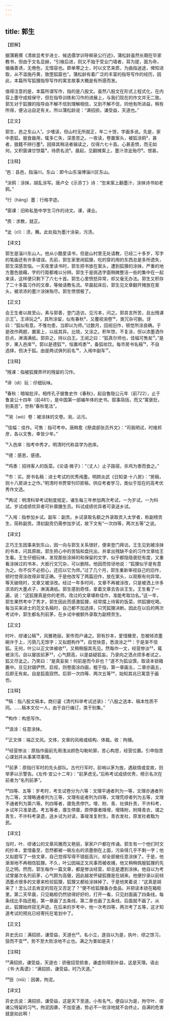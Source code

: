 ```yaml
---
---
---
```

title: 郭生
---




【题解】


据蒲箬撰《清故显考岁进士、候选儒学训导柳泉公行述》，蒲松龄虽然长期在毕家教书，但由于文名显赫，“引掖后进，则又不独于受业门墙者，耳为提，面为命，循循善诱，无倦色，无惰容也。即单寒之士，时以文艺来质，为曲指迷途，俾知进取，从不滥施丹黄，致堕狐窟也”。蒲松龄有着广泛的丰富的指导写作的经历，因此，本篇所写狐狸指导写作的寓言故事大概是有所感而发。

值得注意的是，本篇所谓写作，指的是八股文。虽然八股文在形式上程式化，在内容上墨守成规保守，但在指导训练和习作的进展上，与我们现在的作文并无二致。郭生对于狐狸的指导由不解不信到理解相信，又到不解不信，同他有所进益，稍有所得，便沾沾自足有关。所以蒲松龄说：“满招损，谦受益，天道也。”


【正文】

郭生，邑之东山人¹。少嗜读，但山村无所就正，年二十馀，字画多讹。先是，家中患狐，服食器用，辄多亡失，深患苦之。一夜读，卷置案头，被狐涂鸦²，甚者，狼籍不辨行墨³。因择其稍洁者辑读之，仅得六七十首。心甚恚愤，而无如何。又积窗课廿馀篇⁴，待质名流⁵。晨起，见翻摊案上，墨汁浓泚殆尽⁶。恨甚。

【注释】


¹邑：县邑，指淄川。东山：即今山东淄博淄川区东山。

²涂鸦：涂抹，胡乱涂写。唐卢仝《示添丁》诗：“忽来案上翻墨汁，涂抹诗书如老鸦。”

³行（háng）墨：行格字迹。

⁴窗课：旧称私塾中学生习作的诗文。课，课业。

⁵质：求教，就正。

⁶泚（cǐ）：渍，蘸。此处指为墨汁涂染，污渍。





【译文】


郭生是淄川东山人。他从小酷爱读书，但是山村里无处请教，已经二十多岁，写字的笔画还有许多错误。先前，郭生家里闹狐狸，吃的穿的用的东西总是多所遗失，郭生深感苦恼。一天夜里读书时，郭生把书放在案头，遭到狐狸的涂抹，严重的地方墨色狼藉，字的行距都难以分辨。郭生于是挑选字面稍微整洁一些的集中在一起来读，这样便只剩下了六七十首。郭生心里愤怒异常，却又毫无办法。郭生又积存了二十多篇习作的文章，等候请教名流。早晨起床后，郭生见文章翻开摊放在案头，被浓浓的墨汁涂抹殆尽。郭生愤恨极了。


【正文】

会王生者以故至山，素与郭善，登门造访。见污本，问之。郭具言所苦，且出残课示王⁷。王谛玩之⁸，其所涂留，似有春秋⁹，又覆视涴卷¹⁰，类冗杂可删。讶曰：“狐似有意。不惟勿患，当即以为师。”过数月，回视旧作，顿觉所涂良确。于是改作两题，置案上，以觇其异。比晓，又涂之。积年馀，不复涂，但以浓墨洒作巨点，淋漓满纸。郭异之，持以白王。王阅之曰：“狐真尔师也，佳幅可售矣¹¹。”是岁，果入邑庠¹²。郭以是德狐¹³，恒置鸡黍¹⁴，备狐啖饮。每市房书名稿¹⁵，不自选择，但决于狐。由是两试俱列前名¹⁶，入闱中副车¹⁷。

【注释】


⁷残课：指被狐狸弄坏的残留的习作。

⁸谛（dì）玩：仔细玩味。

⁹春秋：暗喻批评。相传孔子据鲁史作《春秋》，起自鲁隐公元年（前722），止于鲁哀公十四年（前481），是中国第一部编年体的史书。叙事简括，而又“寓褒贬，别美恶”，世称“春秋笔法”。

¹⁰涴（wò）卷：被涂抹的文卷。涴，沾污。

¹¹佳幅：佳作。可售：指可考中。唐韩愈《祭虞部张员外文》：“司我明试，时维邦彦，各以文售，幸皆少年。”

¹²入邑庠：指考中秀才。明清时代称县学为邑庠。

¹³德：感恩，感德。

¹⁴鸡黍：招待客人的饭菜。《论语·微子》：“（丈人）止子路宿，杀鸡为黍而食之。”

¹⁵市：买。房书名稿：进士考试的优秀闱墨。明顾炎武《日知录·十八房》：“房稿，则十八房进士之作。”明清时书贾常刊印房稿，供应考者学习，类似于现在的高考优秀作文选。

¹⁶两试：明清科举考试制度规定，诸生每三年参加两次考试，一为岁试，一为科试。岁试成绩优异者可补廪膳生员。科试成绩优异者可录送乡试。

¹⁷入闱：指参加乡试。副车：副贡。乡试录取名额之外录取贡入太学者，称副榜贡生，简称副贡。清初副贡仍需参加岁试，故下文有“一次四等，两次五等”之说。





【译文】


正巧王生因事来到东山，因一向与郭生关系很好，便来登门拜访。王生见到被涂抹的书本，问其原故。郭生把心中的苦恼和盘托出，并拿出残缺不全的习作文章给王生看。王生仔细玩味，发现那些涂掉的和保留的文字，似乎都隐隐褒贬有度，又重看涂抹过的书本，大抵行文冗杂，可以删除。他因而惊讶地说：“狐狸似乎是有意为之。你不仅不必担心，还应以它为师。”过了几个月，郭生重新审视自己的旧作，顿时觉得涂改得非常正确。于是他改写了两篇旧作，放在案头，以观察有何异常。等天破晓时，文章又被涂改。经过一年多时间，文章不再被涂改，只是被洒上许多浓浓的大墨点子，淋漓满纸。郭生感到奇怪，拿着文章去告诉王生。王生看了一遍，说：“这狐狸真是你的老师。改过的文章堪称佳作，准能考取功名。”这一年，郭生果然考中了秀才。郭生因此而感激狐狸，经常摆上待客的饭菜，供狐狸吃喝。每当买来进士的范文名稿时，自己都不加选择，只凭狐狸决断。因此在以后的两次考试中，郭生都名列前茅，在乡试中被额外录取为副榜贡生。


【正文】

时叶、缪诸公稿¹⁸，风雅艳丽，家传而户诵之。郭有抄本，爱惜臻至，忽被倾浓墨碗许于上，污荫几无馀字；又拟题构作¹⁹，自觉快意，悉浪涂之²⁰：于是渐不信狐。无何，叶公以正文体被收²¹，又稍稍服其先见。然每作一文，经营惨淡²²，辄被涂污。自以屡拔前茅²³，心气颇高，以是益疑狐妄。乃录向之洒点烦多者试之，狐又尽泚之。乃笑曰：“是真妄矣！何前是而今非也？”遂不为狐设馔，取读本锁箱簏中。旦见封锢俨然，启视，则卷面涂四画，粗于指，第一章画五，二章亦画五，后即无有矣。自是狐竟寂然。后郭一次四等、两次五等²⁴，始知其兆已寓意于画也。

【注释】


¹⁸稿：指八股文稿本。商衍鎏《清代科举考试述录》：“八股之选本、稿本性质不同。……稿本文仅一人，由于自行编订，类于别集。”

¹⁹构作：构思写作。

²⁰浪涂：任意涂抹。

²¹正文体：端正文风。文体，文章的风格或结构、体裁。收：拘捕。

²²经营惨淡：原指作画前先用浅淡颜色勾勒轮廓，苦心构思，经营位置。引申指苦心谋划并从事某项事情。

²³前茅：原指行军时的先头部队。古代行军时，前哨以茅为旌，遇敌情或变故，则举茅以示警告。《左传·宣公十二年》：“前茅虑无。”后称考试成绩优秀，榜示名次在前者为“名列前茅”。

²⁴四等、五等：岁考时，考生试卷分为六等：文理平通者列为一等，文理亦通者列为二等，文理略通者列为三等，文理有疵者列为四等，文理荒缪者列为五等，文理不通者列为第六等。列四等者，廪免责停饩，增、附、青、社俱扑责，不许科考，乡试年只准录遗。考五等者，廪生停廪，原停廪者降增，增降附，附降青衣，谓之青生，不许科考录遗，送乡试为对读，事竣准复附生。青衣发社，原发社者黜为民。





【译文】


当时，叶、缪诸公的文章风雅而又艳丽，家家户户都在传诵。郭生有一个他们时文的抄本，爱惜备至，忽然都被一碗左右的浓墨倒在上面，污染得几乎不剩一字；他又拟题写了一些文章，自己觉得写得不错挺高兴，却全部被任意涂抹了。于是，他渐渐地不再相信狐狸。不久，叶公因端正文风事而被收捕，他又稍稍佩服狐狸的先见之明。然而，郭生每作一篇文章，都是惨淡经营，却总是遭到涂抹。他自以为考试曾屡次名列前茅，心气颇为高傲，因此越发怀疑狐狸是在胡来。他便抄录以前倾洒墨点很多的文章来检验狐狸，狐狸又都给涂抹掉了。于是他笑着说：“这真是胡来了！怎么过去肯定的现在又否定了？”便不给狐狸备办食品，并把读本锁在箱柜里。第二天早晨，只见箱柜仍然锁得好好的，打开一看，只见封面画了四条线，每条线比手指还粗，第一章画了五条线，第二章也画了五条线，后面就不画了。从此，狐狸始终寂无声迹。在后来的岁考中，他一次考四等，两次考了五等，这才知道考试的预兆已经寄托在笔划中了。


【正文】

异史氏曰：满招损，谦受益，天道也²⁵。名小立，遂自以为是，执叶、缪之馀习，狃而不变²⁶，势不至大败涂地不止也。满之为害如是夫！

【注释】


²⁵满招损，谦受益，天道也：骄傲招受损害，谦虚则得到补益，这是天理。语出《书·大禹谟》：“满招损，谦受益，时乃天道。”

²⁶狃（niǔ）：因袭，拘泥。





【译文】


异史氏说：满招损，谦受益，这是天下至道。小有名气，便自以为是，拘守叶、缪诸公残留的习气，拘泥因袭，不加变通，势必不一败涂地就不会终止。自满的危害就是如此啊！